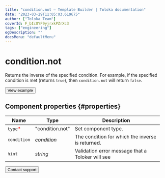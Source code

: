 ```yaml
---
title: "condition.not — Template Builder | Toloka documentation"
date: "2023-03-29T11:05:03.619675"
author: ["Toloka Team"]
coverId: F_bIcOYF9yjrxkPZrXc3
tags: ["engineering"]
ogDescription: ""
docsMenu: "defaultMenu"
---
```


# condition.not

Returns the inverse of the specified condition. For example, if the specified condition is met (returns `true`), then
`condition.not` will return `false`.

<Button themeColor="light" view="default" size="l" type="link" url="https://ya.cc/t/CUL8AOk33twnPc">View example</Button>

## Component properties {#properties}

**Name** | **Type** | **Description**
----- | ----- | -----
`type`<span style="color: red">\*</span> | "condition.not" | Set component type.
`condition` | _condition_ | The condition for which the inverse is returned.
`hint` | _string_ | Validation error message that a Toloker will see

<Button themeColor="light" view="default" size="l" type="link" url="/docs/guide/troubleshooting/support?form-source=template-builder-reference-condition-not">Contact support</Button>